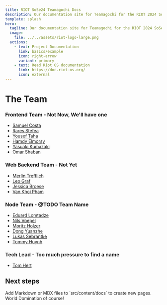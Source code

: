 ```yaml
---
title: RIOT SoSe24 Teamagochi Docs
description: Our documentation site for Teamagochi for the RIOT 2024 SoSe project.
template: splash
hero:
  tagline: Our documentation site for Teamagochi for the RIOT 2024 SoSe project.
  image:
    file: ../../assets/riot-logo-large.png
  actions:
    - text: Project Documentation
      link: basics/example
      icon: right-arrow
      variant: primary
    - text: Read Riot OS documentation
      link: https://doc.riot-os.org/
      icon: external
---
```



# The Team
### Frontend Team - Not Now, We'll have one

- [Samuel Costa]()
- [Rares Stefea]()
- [Yousef Taha]()
- [Hamdy Elmorsy]()
- [Yasuaki Kumazaki]()
- [Omar Shaban]()

### Web Backend Team - Not Yet

- [Merlin Trefflich]()
- [Leo Graf]()
- [Jessica Broese]()
- [Van Khoi Pham]()

### Node Team - @TODO Team Name

- [Eduard Lomtadze]()
- [Nils Voepel]()
- [Moritz Holzer]()
- [Dong Yuanzhe]()
- [Lukas Sebrantke]()
- [Tommy Huynh]()

### Tech Lead - Too much pressure to find a name

- [Tom Hert]()

## Next steps

<CardGrid stagger>
	<Card title="Add new content" icon="add-document">
		Add Markdown or MDX files to `src/content/docs` to create new pages.
	</Card>
	<Card title="Plan?" icon="add-document">
		World Domination of course!
	</Card>
</CardGrid>
